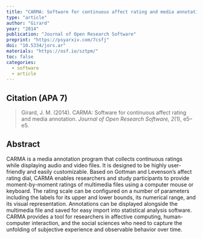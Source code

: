 ---
title: "CARMA: Software for continuous affect rating and media annotation"
type: "article"
author: "Girard"
year: "2014"
publication: "Journal of Open Research Software"
preprint: "https://psyarxiv.com/7csfj"
doi: "10.5334/jors.ar"
materials: "https://osf.io/sztpm/"
toc: false
categories:
  - software
  - article
---

## Citation (APA 7)

> Girard, J. M. (2014). CARMA: Software for continuous affect rating and media annotation. *Journal of Open Research Software, 2*(1), e5–e5.

## Abstract

CARMA is a media annotation program that collects continuous ratings while displaying audio and video files. It is designed to be highly user-friendly and easily customizable. Based on Gottman and Levenson’s affect rating dial, CARMA enables researchers and study participants to provide moment-by-moment ratings of multimedia files using a computer mouse or keyboard. The rating scale can be configured on a number of parameters including the labels for its upper and lower bounds, its numerical range, and its visual representation. Annotations can be displayed alongside the multimedia file and saved for easy import into statistical analysis software. CARMA provides a tool for researchers in affective computing, human-computer interaction, and the social sciences who need to capture the unfolding of subjective experience and observable behavior over time.
